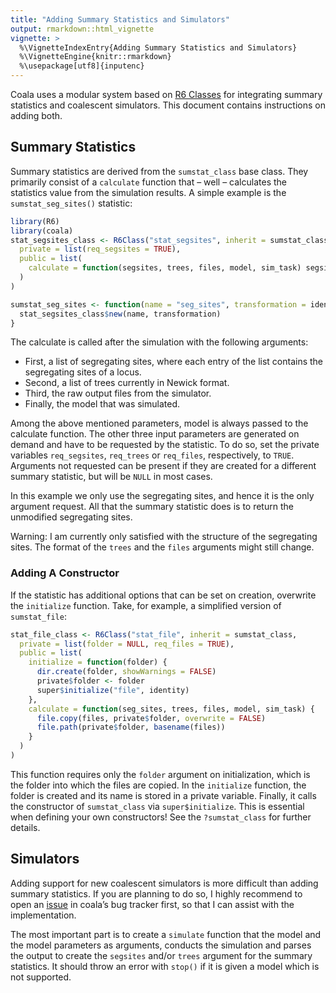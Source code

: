 ```yaml
---
title: "Adding Summary Statistics and Simulators"
output: rmarkdown::html_vignette
vignette: >
  %\VignetteIndexEntry{Adding Summary Statistics and Simulators}
  %\VignetteEngine{knitr::rmarkdown}
  %\usepackage[utf8]{inputenc}
---
```


Coala uses a modular system based on 
[R6 Classes](https://cran.r-project.org/package=R6) for integrating summary
statistics and coalescent simulators. This document contains instructions on
adding both.


Summary Statistics
------------------
Summary statistics are derived from the `sumstat_class` base class. They
primarily consist of a `calculate` function that -- well -- calculates the
statistics value from the simulation results. A simple example is the 
`sumstat_seg_sites()` statistic:

```r
library(R6)
library(coala)
stat_segsites_class <- R6Class("stat_segsites", inherit = sumstat_class,
  private = list(req_segsites = TRUE),
  public = list(
    calculate = function(segsites, trees, files, model, sim_task) segsites
  )
)

sumstat_seg_sites <- function(name = "seg_sites", transformation = identity) {
  stat_segsites_class$new(name, transformation)
}
```

The calculate is called after the 
simulation with the following arguments:

- First, a list of segregating sites, where each entry of the list contains
  the segregating sites of a locus.
- Second, a list of trees currently in Newick format.
- Third, the raw output files from the simulator.
- Finally, the model that was simulated.

Among the above mentioned parameters, model is always passed to the calculate 
function. The other three input parameters are generated on demand and have to 
be requested by the statistic. To do so,
set the private variables `req_segsites`, `req_trees` or `req_files`, 
respectively, to `TRUE`. Arguments not requested can be present if they are 
created for a different summary statistic, but will be `NULL` in most cases.

In this example we only use the segregating sites, and hence it is the only
argument request. All that the summary statistic does is to return the 
unmodified segregating sites.

Warning: I am currently only satisfied with the structure of the segregating
sites. The format of the `trees` and the `files` arguments might still change.


### Adding A Constructor

If the statistic has additional options that can be set on creation, overwrite
the `initialize` function. Take, for example, a simplified version of 
`sumstat_file`:

```r
stat_file_class <- R6Class("stat_file", inherit = sumstat_class,
  private = list(folder = NULL, req_files = TRUE),
  public = list(
    initialize = function(folder) {
      dir.create(folder, showWarnings = FALSE)
      private$folder <- folder
      super$initialize("file", identity)
    },
    calculate = function(seg_sites, trees, files, model, sim_task) {
      file.copy(files, private$folder, overwrite = FALSE)
      file.path(private$folder, basename(files))
    }
  )
)
```

This function requires only the `folder` argument on initialization, which is
the folder into which the files are copied. In the `initialize` function, the
folder is created and its name is stored in a private variable. Finally,
it calls the constructor of `sumstat_class` via `super$initialize`. This is 
essential when defining your own constructors! See the `?sumstat_class` for
further details.



Simulators
----------

Adding support for new coalescent simulators is more difficult than adding
summary statistics. If you are planning to do so, I highly recommend to open
an [issue](https://github.com/statgenlmu/coala/issues/new) in coala's bug tracker
first, so that I can assist with the implementation.

The most important part is to create a `simulate` function that the model and 
the model parameters as arguments, conducts the simulation and parses the 
output to create the `segsites` and/or `trees` argument for the summary 
statistics. It should throw an error with `stop()` if it is given a model 
which is not supported.
